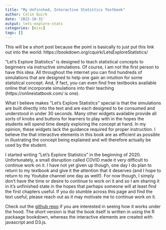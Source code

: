 ```yaml
---
title: "My Unfinshed, Interactive Statistics Textbook"
author: Colin Quirk
date: '2022-10-31'
output: lets-explore-stats
categories: [misc]
tags: []
---
```


This will be a short post because the point is basically to just put this link out into the world: https://bookdown.org/cquirk/LetsExploreStatistics/

"Let's Explore Statistics" is designed to teach statistical concepts to beginners via instructive simulations. Of course, I am not the first person to have this idea. All throughout the internet you can find hundreds of simulations that are designed to help one gain an intuition for some statistical concept. And, if fact, you can even find free textbooks available online that incorporate simulations into their teaching (https://onlinestatbook.com/ is one).

What I believe makes "Let's Explore Statistics" special is that the simulations are built directly into the text and are each designed to be consumed and understood in under 30 seconds. Many other widgets available provide all sorts of knobs and buttons for learners to play with in the hopes the students will spend time deeply exploring the concept at hand. In my opinion, these widgets lack the guidance required for proper instruction. I believe the that interactive elements in this book are as efficient as possible in illustrating the concept being explained and will therefore actually be used by the student.

I started writing "Let's Explore Statistics" in the beginning of 2020. Unfortunately, a small disruption called COVID made it very difficult to continue work on it. I have not yet given up though, one day I do plan to return to my textbook and give it the attention that it deserves (and I hope to return to my Youtube channel one day as well!). For now though, I simply don't have the time or desire to continue to work on it and so I am sharing it in it's unfinished state in the hopes that perhaps someone will at least find the first chapters useful. If you do stumble across this page and find the text useful, please reach out as it may motivate me to continue work on it.

Check out the [github repo](https://github.com/colinquirk/LetsExploreStatistics) if you are interested in seeing how it works under the hood. The short version is that the book itself is written in using the R packaage bookdown, whereas the interactive elements are created with javascript and D3.js.